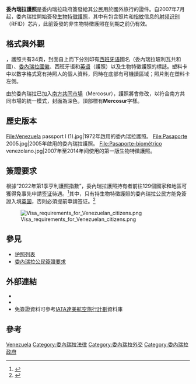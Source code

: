 {{NoteTA
|1=zh-cn:电子护照; zh-tw:晶片護照; zh-hk:生物特徵護照; zh-mo:電子護照; zh-sg:生物护照
|2=zh-cn:射频识别; zh-tw:無線射頻辨識; zh-hk:無線射頻辨識; zh-sg:射频识别
|3=zh-hans:玻利瓦尔; zh-hk:玻利瓦爾; zh-tw:玻利瓦
}}

{{Infobox Identity document
| document_name       = 委內瑞拉護照
| image               = Pasaporte Venezolano Mercosur.jpeg
| image_caption       = 現行委內瑞拉[[生物特徵護照|生物特徵護照]]封面
| date_first_issued   = 2007年7月（生物特徵護照）
| using_jurisdiction  = {{VEN}}
| valid_jurisdictions = 
| document_type       = [[护照|护照]]
| purpose             = 出入境證件及身份證明
| eligibility         = 委內瑞拉公民
| expiration          = 
}}
'''委內瑞拉護照'''是委内瑞拉政府簽發給其公民用於國外旅行的證件。自2007年7月起，委內瑞拉開始簽發[[生物特徵護照|生物特徵護照]]，其中有包含照片和[[指紋|指紋]]信息的[[射频识别|射频识别]]（RFID）芯片，此前簽發的非生物特徵護照在到期之前仍有效。

==格式與外觀==
{{As of|2013}}，護照共有34頁，封面自上而下分別印有[[西班牙语|西班牙语]]國名{{lang|es|'''República Bolivariana de Venezuela'''}}（委內瑞拉玻利瓦共和國）、[[委內瑞拉國徽|委內瑞拉國徽]]、西班牙语{{lang|es|'''PASAPORTE'''}}和[[英语|英语]]{{lang|en|'''PASSPORT'''}}（護照）以及生物特徵護照的標誌。塑料卡中以數字格式寫有持照人的個人資料，同時在底部有可機讀區域；照片則在塑料卡左側。

由於委內瑞拉已加入[[南方共同市場|南方共同市場]]（Mercosur），護照將會修改，以符合南方共同市場的統一模式，封面為深色，頂部標有'''Mercosur'''字樣。

==歷史版本==
<gallery>
File:Venezuela passport l (1).jpg|1972年啟用的委內瑞拉護照。
File:Pasaporte 2005.jpg|2005年啟用的委內瑞拉護照。
File:Pasaporte-biométrico venezolano.jpg|2007年至2014年间使用的第一版生物特徵護照。
</gallery>

==簽證要求==
{{main|委內瑞拉公民簽證要求}}

根據“2022年第1季亨利護照指數”，委內瑞拉護照持有者前往129個國家和地區可獲得免事先申請[[签证|签证]]待遇。<ref>{{cite web|title=The Henley Passport Index: Q1 2022 Global Ranking|url=https://www.henleyglobal.com/storage/app/media/HENLEY_PASSPORT_INDEX_FACTSHEET_2022_Q1_211221_1.pdf|publisher=Henley & Partners|accessdate=2022-03-11|dead-url=no}}</ref>其中，只有持生物特徵護照的委內瑞拉公民方能免簽證入境[[英国|英国]]，否則必須提前申請签证。<ref>{{cite web|title=你需要簽證嗎？|url=http://www.ukba.homeoffice.gov.uk/visas-immigration/do-you-need-a-visa/|publisher=[[英國邊境管理局|英國邊境管理局]]|accessdate=2014-01-16|archive-date=2013-10-14|archive-url=https://web.archive.org/web/20131014215156/http://www.ukba.homeoffice.gov.uk/visas-immigration/do-you-need-a-visa/|dead-url=no}}{{en}}</ref>

[[File:Visa_requirements_for_Venezuelan_citizens.png|thumb]]

==參見==
*[[护照列表|护照列表]]
*[[委內瑞拉公民簽證要求|委內瑞拉公民簽證要求]]

==外部連結==
*{{cite web|title=簽證與健康資訊|url=http://www.skyteam.com/zh-TW/your-trip/Services/Visa-and-Health/|publisher=[[天合聯盟|天合聯盟]]|language=zh-hant|deadurl=yes|archiveurl=https://web.archive.org/web/20131203001901/http://www.skyteam.com/zh-TW/your-trip/Services/Visa-and-Health/|archivedate=2013-12-03|access-date=2014-01-16}}
*{{cite web|title=签证与健康信息|url=http://www.skyteam.com/zh/your-trip/Services/Visa-and-Health/|publisher=天合聯盟|language=zh-hans|deadurl=yes|archiveurl=https://web.archive.org/web/20140110152829/http://www.skyteam.com/zh/your-trip/Services/Visa-and-Health/|archivedate=2014-01-10|access-date=2014-01-16}}
*免簽證資料可參考[http://www.delta.com/planning_reservations/plan_flight/international_travel_information/visa_passport_information/ IATA達美航空旅行計劃]{{Wayback|url=http://www.delta.com/planning_reservations/plan_flight/international_travel_information/visa_passport_information/ |date=20121023072359 }}資料庫{{en}}

==參考==
{{reflist}}

{{護照}}

[[Category:各國護照|Venezuela]]
[[Category:委內瑞拉法律|Category:委內瑞拉法律]]
[[Category:委內瑞拉外交|Category:委內瑞拉外交]]
[[Category:委內瑞拉政府|Category:委內瑞拉政府]]